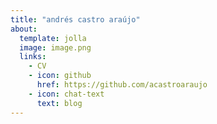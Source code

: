 ```yaml
---
title: "andrés castro araújo"
about:
  template: jolla
  image: image.png
  links:
    - CV
    - icon: github
      href: https://github.com/acastroaraujo
    - icon: chat-text
      text: blog
---
```


